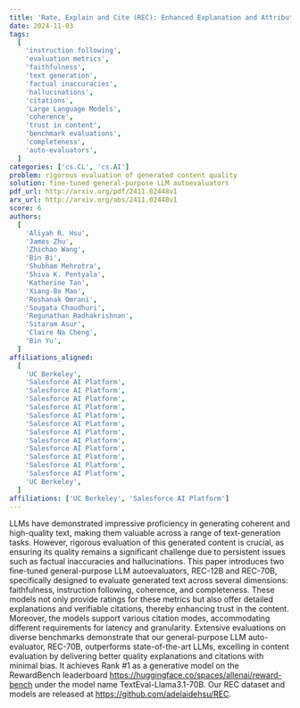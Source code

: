 ```yaml
---
title: 'Rate, Explain and Cite (REC): Enhanced Explanation and Attribution in Automatic Evaluation by Large Language Models'
date: 2024-11-03
tags:
  [
    'instruction following',
    'evaluation metrics',
    'faithfulness',
    'text generation',
    'factual inaccuracies',
    'hallucinations',
    'citations',
    'Large Language Models',
    'coherence',
    'trust in content',
    'benchmark evaluations',
    'completeness',
    'auto-evaluators',
  ]
categories: ['cs.CL', 'cs.AI']
problem: rigorous evaluation of generated content quality
solution: fine-tuned general-purpose LLM autoevaluators
pdf_url: http://arxiv.org/pdf/2411.02448v1
arx_url: http://arxiv.org/abs/2411.02448v1
score: 6
authors:
  [
    'Aliyah R. Hsu',
    'James Zhu',
    'Zhichao Wang',
    'Bin Bi',
    'Shubham Mehrotra',
    'Shiva K. Pentyala',
    'Katherine Tan',
    'Xiang-Bo Mao',
    'Roshanak Omrani',
    'Sougata Chaudhuri',
    'Regunathan Radhakrishnan',
    'Sitaram Asur',
    'Claire Na Cheng',
    'Bin Yu',
  ]
affiliations_aligned:
  [
    'UC Berkeley',
    'Salesforce AI Platform',
    'Salesforce AI Platform',
    'Salesforce AI Platform',
    'Salesforce AI Platform',
    'Salesforce AI Platform',
    'Salesforce AI Platform',
    'Salesforce AI Platform',
    'Salesforce AI Platform',
    'Salesforce AI Platform',
    'Salesforce AI Platform',
    'Salesforce AI Platform',
    'Salesforce AI Platform',
    'UC Berkeley',
  ]
affiliations: ['UC Berkeley', 'Salesforce AI Platform']
---
```


LLMs have demonstrated impressive proficiency in generating coherent and high-quality text, making them valuable across a range of text-generation tasks. However, rigorous evaluation of this generated content is crucial, as ensuring its quality remains a significant challenge due to persistent issues such as factual inaccuracies and hallucinations. This paper introduces two fine-tuned general-purpose LLM autoevaluators, REC-12B and REC-70B, specifically designed to evaluate generated text across several dimensions: faithfulness, instruction following, coherence, and completeness. These models not only provide ratings for these metrics but also offer detailed explanations and verifiable citations, thereby enhancing trust in the content. Moreover, the models support various citation modes, accommodating different requirements for latency and granularity. Extensive evaluations on diverse benchmarks demonstrate that our general-purpose LLM auto-evaluator, REC-70B, outperforms state-of-the-art LLMs, excelling in content evaluation by delivering better quality explanations and citations with minimal bias. It achieves Rank \#1 as a generative model on the RewardBench leaderboard https://huggingface.co/spaces/allenai/reward-bench under the model name TextEval-Llama3.1-70B. Our REC dataset and models are released at https://github.com/adelaidehsu/REC.
